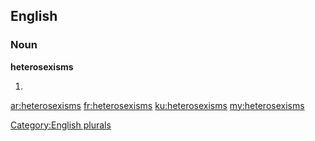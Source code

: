 ==English==

===Noun===
'''heterosexisms'''

# {{plural of|[[heterosexism]]}}

[[Category:English plurals]]

[[ar:heterosexisms]]
[[fr:heterosexisms]]
[[ku:heterosexisms]]
[[my:heterosexisms]]